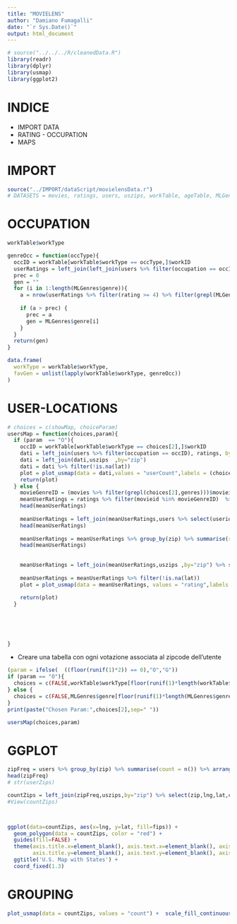 ```yaml
---
title: "MOVIELENS"
author: "Damiano Fumagalli"
date: "`r Sys.Date()`"
output: html_document
---
```


```r
# source("../../../R/cleanedData.R")
library(readr)
library(dplyr)
library(usmap)
library(ggplot2)
```

# INDICE

-   IMPORT DATA
-   RATING - OCCUPATION
-   MAPS

# IMPORT

```r
source("../IMPORT/dataScript/movielensData.r")
# DATASETS = movies, ratings, users, uszips, workTable, ageTable, MLGenres
```

# OCCUPATION {#occupation}

```r
workTable$workType
```

```r



genreOcc = function(occType){
  occID = workTable[workTable$workType == occType,]$workID
  userRatings = left_join(left_join(users %>% filter(occupation == occID),ratings, by = "userid"),movies,by = "movieid")
  prec = 0
  gen = ""
  for (i in 1:length(MLGenres$genre)){
    a = nrow(userRatings %>% filter(rating >= 4) %>% filter(grepl(MLGenres$genre[i],genres)) )
     
    if (a > prec) {
      prec = a
      gen = MLGenres$genre[i]
    }
  }
  return(gen)
}

data.frame(
  workType = workTable$workType,
  favGen = unlist(lapply(workTable$workType, genreOcc))
)


```

# USER-LOCATIONS {#userLocation}

```r
# choices = c(showMap, choiceParam)
usersMap = function(choices,param){  
  if (param  == "O"){
    occID = workTable[workTable$workType == choices[2],]$workID
    dati = left_join(users %>% filter(occupation == occID), ratings, by = "userid" ) %>% group_by(userid) %>% summarise(MeanRating = mean(rating), zip = levels(factor(zip))) %>% group_by(zip) %>% summarise(userCount = n())
    dati = left_join(dati,uszips  ,by="zip") 
    dati = dati %>% filter(!is.na(lat))
    plot = plot_usmap(data = dati,values = "userCount",labels = (choices[1] == "YES") , label_color = "white")  +  scale_fill_continuous( low = "red", high = "green", name = paste(choices[2],"users count"), label = scales::comma ) + theme(legend.position = "right")
    return(plot)
  } else {
    movieGenreID = (movies %>% filter(grepl(choices[2],genres)))$movieid
    meanUserRatings = ratings %>% filter(movieid %in% movieGenreID)  %>% group_by(userid) %>% summarise(MeanRating = mean(rating))
    head(meanUserRatings)
    
    meanUserRatings = left_join(meanUserRatings,users %>% select(userid,zip),by="userid")
    head(meanUserRatings)
    
    meanUserRatings = meanUserRatings %>% group_by(zip) %>% summarise(rating = mean(MeanRating))
    head(meanUserRatings)
    
  
    meanUserRatings = left_join(meanUserRatings,uszips ,by="zip") %>% select(rating,zip,lat,lng,fips)
    
    meanUserRatings = meanUserRatings %>% filter(!is.na(lat))
    plot = plot_usmap(data = meanUserRatings, values = "rating",labels = (choices[1] == "YES"), label_color = "white")  +  scale_fill_continuous( low = "red", high = "green", name = paste("User Rating for",choices[2],"movies",sep=" "), label = scales::comma ) + theme(legend.position = "right")
    
    return(plot)
  }
  
  
  
  
  
}
```

-   Creare una tabella con ogni votazione associata al zipcode dell'utente

```r
(param = ifelse(  ((floor(runif(1)*2)) == 0),"O","G"))
if (param == "O"){
  choices = c(FALSE,workTable$workType[floor(runif(1)*length(workTable$workType))+1])
} else {
  choices = c(FALSE,MLGenres$genre[floor(runif(1)*length(MLGenres$genre))+1])
}
print(paste("Chosen Param:",choices[2],sep=" "))

usersMap(choices,param)

```

# GGPLOT

```r



zipFreq = users %>% group_by(zip) %>% summarise(count = n()) %>% arrange(desc(count))
head(zipFreq)
# str(userZips)

countZips = left_join(zipFreq,uszips,by="zip") %>% select(zip,lng,lat,count,fips)
#View(countZips)



ggplot(data=countZips, aes(x=lng, y=lat, fill=fips)) + 
  geom_polygon(data = countZips, color = "red") + 
  guides(fill=FALSE) + 
  theme(axis.title.x=element_blank(), axis.text.x=element_blank(), axis.ticks.x=element_blank(),
        axis.title.y=element_blank(), axis.text.y=element_blank(), axis.ticks.y=element_blank()) + 
  ggtitle('U.S. Map with States') + 
  coord_fixed(1.3)

```

# GROUPING

```r



plot_usmap(data = countZips, values = "count") +  scale_fill_continuous( low = "red", high = "green", name = "Number of Users", label = scales::comma ) + theme(legend.position = "right")
 


```
